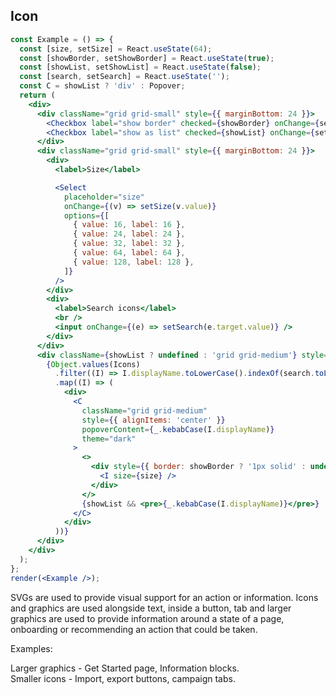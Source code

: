 
## Icon

```jsx live=true
const Example = () => {
  const [size, setSize] = React.useState(64);
  const [showBorder, setShowBorder] = React.useState(true);
  const [showList, setShowList] = React.useState(false);
  const [search, setSearch] = React.useState('');
  const C = showList ? 'div' : Popover;
  return (
    <div>
      <div className="grid grid-small" style={{ marginBottom: 24 }}>
        <Checkbox label="show border" checked={showBorder} onChange={setShowBorder} />
        <Checkbox label="show as list" checked={showList} onChange={setShowList} />
      </div>
      <div className="grid grid-small" style={{ marginBottom: 24 }}>
        <div>
          <label>Size</label>

          <Select
            placeholder="size"
            onChange={(v) => setSize(v.value)}
            options={[
              { value: 16, label: 16 },
              { value: 24, label: 24 },
              { value: 32, label: 32 },
              { value: 64, label: 64 },
              { value: 128, label: 128 },
            ]}
          />
        </div>
        <div>
          <label>Search icons</label>
          <br />
          <input onChange={(e) => setSearch(e.target.value)} />
        </div>
      </div>
      <div className={showList ? undefined : 'grid grid-medium'} style={{ flexWrap: 'wrap' }}>
        {Object.values(Icons)
          .filter((I) => I.displayName.toLowerCase().indexOf(search.toLowerCase().trim()) !== -1)
          .map((I) => (
            <div>
              <C
                className="grid grid-medium"
                style={{ alignItems: 'center' }}
                popoverContent={_.kebabCase(I.displayName)}
                theme="dark"
              >
                <>
                  <div style={{ border: showBorder ? '1px solid' : undefined, display: 'flex', maxWidth: size }}>
                    <I size={size} />
                  </div>
                </>
                {showList && <pre>{_.kebabCase(I.displayName)}</pre>}
              </C>
            </div>
          ))}
      </div>
    </div>
  );
};
render(<Example />);
```

<DesignNotes>
  <p>
    SVGs are used to provide visual support for an action or information. Icons and graphics are used alongside text,
    inside a button, tab and larger graphics are used to provide information around a state of a page, onboarding or
    recommending an action that could be taken.
  </p>
  <label>Examples:</label>
  <p>
    <span className="text-bold">Larger graphics</span> - Get Started page, Information blocks.
    <br />
    <span className="text-bold">Smaller icons</span> - Import, export buttons, campaign tabs.
  </p>
</DesignNotes>
<Props componentName="Icon" />

